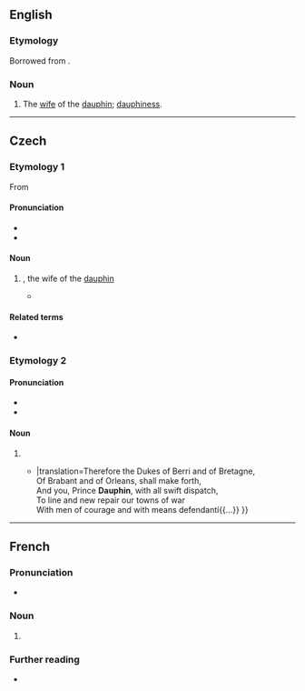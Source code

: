 {{also|Dauphiné}}
==English==

===Etymology===
Borrowed from {{bor|en|fr|dauphine}}.

===Noun===
{{en-noun}}

# The [[wife]] of the [[dauphin]]; [[dauphiness]].

{{Webster 1913}}

----

==Czech==

===Etymology 1===
From {{bor|cs|fr|dauphine}}

====Pronunciation====
* {{cs-IPA|dofin}}
* {{hyphenation|cs|dau|phine}}

====Noun====
{{cs-noun|g=m-an}}  {{lb|cs|indeclinable}}

# {{l|en|dauphine}}, the wife of the [[dauphin]]
#* {{quote-journal|cs|author=|coauthors=|title=Trůn a popraviště|journal=Světozor|url=https://books.google.cz/books?id=vpQxAQAAMAAJ&q=%22dauphine%222|year=1909|volume=35|issue=|page=1203 |passage= Starý král, všemocný Ludvík XV., pozvedl ji, jak před ním poklekla, objal a políbil jako otec – vkládaje ji do náruče svému vnukovi, s nímž měla sdíleti osudy života i trůnu… А celá Paříž byla u vytržení nad krásou a něžností mladistvé '''dauphine'''. |translation=The old king, almighty Louis XV, raised her as she kneeled down in front of him, hugged her and kissed her like her father – passing her into the arms of his grandson, with whom she was supposed to share the fate of his life and throne… And the whole Paris was excited of the beauty and tenderness of the young '''dauphine'''.}}

====Related terms====
* {{l|cs|dauphin}}

{{C|cs|People|Female family members|Monarchy|Titles|Female}}

===Etymology 2===

====Pronunciation====
* {{cs-IPA|doféne}}
* {{hyphenation|cs|dau|phi|ne}}

====Noun====
{{head|cs|noun form}}
# {{inflection of|cs|dauphin||voc|s}}
#* {{quote-book|cs|year=1858 |author=Josef Čejka |title=Král Jindřich V. |page= |publisher= |location= |url=https://books.google.cz/books?id=r1koAAAAYAAJ&pg=RA1-PA30&dq=%22dauphine%22#v=onepage&q=%22dauphine%22&f=false |original=The Life of Henry the Fifth |by={{w|William Shakespeare}} |passage=Pročež vojvoda Berry, a Bretagne'ský,<br/>Brabantský, Orleanský, ať se zdvihnou,<br/>též vy, '''dauphine''' princi, v rychlém spěchu<br/>osaďte a ozbrojte pevná města<br/>i lidem udatným, i vším co chrání{{...}} |translation=Therefore the Dukes of Berri and of Bretagne,<br/>Of Brabant and of Orleans, shall make forth,<br/>And you, Prince '''Dauphin''', with all swift dispatch,<br/>To line and new repair our towns of war<br/>With men of courage and with means defendantí{{...}} }}

----

==French==

===Pronunciation===
* {{fr-IPA}}

===Noun===
{{fr-noun|f}}

# {{female equivalent of|fr|dauphin}}

===Further reading===
* {{R:TLFi}}